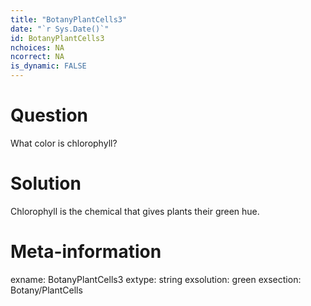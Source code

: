 ```yaml
---
title: "BotanyPlantCells3"
date: "`r Sys.Date()`"
id: BotanyPlantCells3
nchoices: NA
ncorrect: NA
is_dynamic: FALSE
---
```


Question
========

What color is chlorophyll?


Solution
========
Chlorophyll is the chemical that gives plants their green hue.



Meta-information
================
exname: BotanyPlantCells3
extype: string
exsolution: green
exsection: Botany/PlantCells

